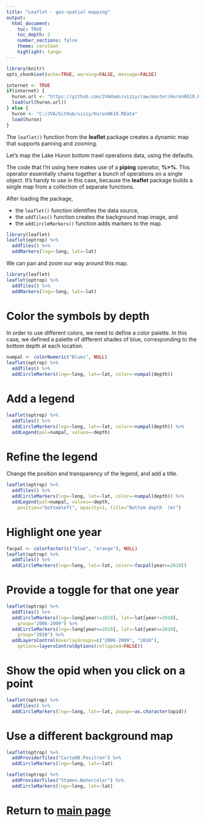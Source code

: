 ```yaml
---
title: "Leaflet - geo-spatial mapping"
output:
  html_document:
    toc: TRUE
    toc_depth: 2
    number_sections: false
    theme: cerulean
    highlight: tango
---
```


```r
library(knitr) 
opts_chunk$set(echo=TRUE, warning=FALSE, message=FALSE)

internet <- TRUE
if(internet) {
  huron.url <- "https://github.com/JVAdams/vizzy/raw/master/Huron0610.RData"
  load(url(huron.url))
} else {
  huron <- "C:/JVA/GitHub/vizzy/Huron0610.RData"
  load(huron)
}
```

The `leaflet()` function from the **leaflet** package creates a dynamic map that supports panning and zooming.

Let's map the Lake Huron bottom trawl operations data, using the defaults.

The code that I'm using here makes use of a **piping** operator, **%>%**.  This operator essentially chains together a bunch of operations on a single object.  It's handy to use in this case, because the **leaflet** package builds a single map from a collection of separate functions.

After loading the package, 

* the `leaflet()` function identifies the data source,
* the `addTiles()` function creates the background map image, and
* the `addCircleMarkers()` function adds markers to the map.

```r
library(leaflet)
leaflet(optrop) %>% 
  addTiles() %>%
  addMarkers(lng=~long, lat=~lat)
```

We can pan and zoom our way around this map.

```r
library(leaflet)
leaflet(optrop) %>% 
  addTiles() %>%
  addMarkers(lng=~long, lat=~lat)
```

# Color the symbols by depth

In order to use different colors, we need to define a color palette.  In this case, we defined a palette of different shades of blue, corresponding to the bottom depth at each location. 

```r
numpal <- colorNumeric("Blues", NULL)
leaflet(optrop) %>% 
  addTiles() %>%
  addCircleMarkers(lng=~long, lat=~lat, color=~numpal(depth))
```

# Add a legend

```r
leaflet(optrop) %>% 
  addTiles() %>%
  addCircleMarkers(lng=~long, lat=~lat, color=~numpal(depth)) %>%
  addLegend(pal=numpal, values=~depth)
```

# Refine the legend

Change the position and transparency of the legend, and add a title.

```r
leaflet(optrop) %>% 
  addTiles() %>%
  addCircleMarkers(lng=~long, lat=~lat, color=~numpal(depth)) %>%
  addLegend(pal=numpal, values=~depth,
    position="bottomleft", opacity=1, title="Bottom depth  (m)")
```

# Highlight one year

```r
facpal <- colorFactor(c("blue", "orange"), NULL)
leaflet(optrop) %>% 
  addTiles() %>%
  addCircleMarkers(lng=~long, lat=~lat, color=~facpal(year==2010))
```

# Provide a toggle for that one year

```r
leaflet(optrop) %>% 
  addTiles() %>%
  addCircleMarkers(lng=~long[year!=2010], lat=~lat[year!=2010], 
    group="2006-2009") %>% 
  addCircleMarkers(lng=~long[year==2010], lat=~lat[year==2010], 
    group="2010") %>%   
  addLayersControl(overlayGroups=c("2006-2009", "2010"),
    options=layersControlOptions(collapsed=FALSE))
```

# Show the opid when you click on a point

```r
leaflet(optrop) %>% 
  addTiles() %>%
  addCircleMarkers(lng=~long, lat=~lat, popup=~as.character(opid))
```

# Use a different background map

```r
leaflet(optrop) %>% 
  addProviderTiles("CartoDB.Positron") %>%
  addCircleMarkers(lng=~long, lat=~lat)
```

```r
leaflet(optrop) %>% 
  addProviderTiles("Stamen.Watercolor") %>%
  addCircleMarkers(lng=~long, lat=~lat)
```

# Return to [main page](https://rawgit.com/JVAdams/vizzy/master/Visualizations.html)
